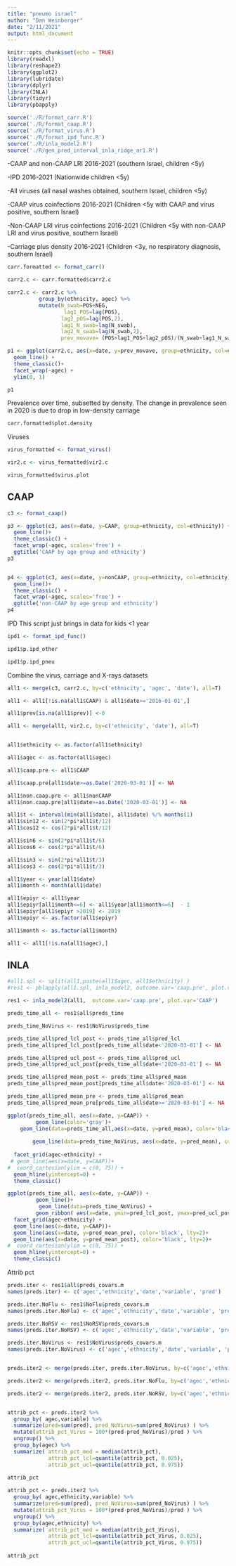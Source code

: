 ```yaml
---
title: "pneumo israel"
author: "Dan Weinberger"
date: "2/11/2021"
output: html_document
---
```


```r
knitr::opts_chunk$set(echo = TRUE)
library(readxl)
library(reshape2)
library(ggplot2)
library(lubridate)
library(dplyr)
library(INLA)
library(tidyr)
library(pbapply)

source('./R/format_carr.R')
source('./R/format_caap.R')
source('./R/format_virus.R')
source('./R/format_ipd_func.R')
source('./R/inla_model2.R')
source('./R/gen_pred_interval_inla_ridge_ar1.R')

```

-CAAP and non-CAAP LRI 2016-2021 (southern Israel, children <5y)

-IPD 2016-2021 (Nationwide children <5y)

-All viruses (all nasal washes obtained, southern Israel, children <5y)

-CAAP virus coinfections 2016-2021 (Children <5y with CAAP and virus positive, southern Israel)

-Non-CAAP LRI virus coinfections 2016-2021 (Children <5y with non-CAAP LRI and virus positive, southern Israel)

-Carriage plus density 2016-2021 (Children <3y, no respiratory diagnosis, southern Israel)
 

```r
carr.formatted <- format_carr()

carr2.c <- carr.formatted$carr2.c

carr2.c <- carr2.c %>%
          group_by(ethnicity, agec) %>%
          mutate(N_swab=POS+NEG,
                  lag1_POS=lag(POS),
                 lag2_pOS=lag(POS,2),
                 lag1_N_swab=lag(N_swab),
                 lag2_N_swab=lag(N_swab,2),
                 prev_movave= (POS+lag1_POS+lag2_pOS)/(N_swab+lag1_N_swab+lag2_N_swab))

p1 <- ggplot(carr2.c, aes(x=date, y=prev_movave, group=ethnicity, col=ethnicity))+
  geom_line() +
  theme_classic()+
  facet_wrap(~agec) +
  ylim(0, 1)

p1
```

Prevalence over time, subsetted by density. The change in prevalence seen in 2020 is due to drop in low-density carriage 
```r
carr.formatted$plot.density
```

Viruses

```r
virus_formatted <- format_virus()

vir2.c <- virus_formatted$vir2.c

virus_formatted$virus.plot
```

## CAAP

```r
c3 <- format_caap()

p3 <- ggplot(c3, aes(x=date, y=CAAP, group=ethnicity, col=ethnicity)) +
  geom_line()+
  theme_classic() +
  facet_wrap(~agec, scales='free') +
  ggtitle('CAAP by age group and ethnicity')
p3


p4 <- ggplot(c3, aes(x=date, y=nonCAAP, group=ethnicity, col=ethnicity)) +
  geom_line()+
  theme_classic() +
  facet_wrap(~agec, scales='free') +
  ggtitle('non-CAAP by age group and ethnicity')
p4

```

IPD
This script just brings in data for kids <1 year
```r
ipd1 <- format_ipd_func()

ipd1$p.ipd_other

ipd1$p.ipd_pneu
```


Combine the virus, carriage and X-rays datasets
```r
all1 <- merge(c3, carr2.c, by=c('ethnicity', 'agec', 'date'), all=T)

all1 <- all1[!is.na(all1$CAAP) & all1$date>='2016-01-01',]

all1$prev[is.na(all1$prev)] <-0

all1 <- merge(all1, vir2.c, by=c('ethnicity', 'date'), all=T)


all1$ethnicity <- as.factor(all1$ethnicity)

all1$agec <- as.factor(all1$agec)

all1$caap.pre <- all1$CAAP

all1$caap.pre[all1$date>=as.Date('2020-03-01')] <- NA

all1$non.caap.pre <- all1$nonCAAP
all1$non.caap.pre[all1$date>=as.Date('2020-03-01')] <- NA

all1$t <- interval(min(all1$date), all1$date) %/% months(1) 
all1$sin12 <- sin(2*pi*all1$t/12)
all1$cos12 <- cos(2*pi*all1$t/12)

all1$sin6 <- sin(2*pi*all1$t/6)
all1$cos6 <- cos(2*pi*all1$t/6)

all1$sin3 <- sin(2*pi*all1$t/3)
all1$cos3 <- cos(2*pi*all1$t/3)

all1$year <- year(all1$date)
all1$month <- month(all1$date)

all1$epiyr <- all1$year
all1$epiyr[all1$month<=6] <- all1$year[all1$month<=6]  - 1
all1$epiyr[all1$epiyr >2019] <- 2019
all1$epiyr <- as.factor(all1$epiyr)

all1$month <- as.factor(all1$month)

all1 <- all1[!is.na(all1$agec),]

```



## INLA

```r
#all1.spl <- split(all1,paste(all1$agec, all1$ethnicity) )
#res1 <- pblapply(all1.spl, inla_model2, outcome.var='caap.pre', plot.var='CAAP')

res1 <- inla_model2(all1,  outcome.var='caap.pre', plot.var='CAAP')

```

```r

preds_time_all <- res1$all$preds_time

preds_time_NoVirus <- res1$NoVirus$preds_time

preds_time_all$pred_lcl_post <- preds_time_all$pred_lcl
preds_time_all$pred_lcl_post[preds_time_all$date<'2020-03-01'] <- NA

preds_time_all$pred_ucl_post <- preds_time_all$pred_ucl
preds_time_all$pred_ucl_post[preds_time_all$date<'2020-03-01'] <- NA

preds_time_all$pred_mean_post <- preds_time_all$pred_mean
preds_time_all$pred_mean_post[preds_time_all$date<'2020-03-01'] <- NA

preds_time_all$pred_mean_pre <- preds_time_all$pred_mean
preds_time_all$pred_mean_pre[preds_time_all$date>='2020-03-01'] <- NA

ggplot(preds_time_all, aes(x=date, y=CAAP)) +
         geom_line(color='gray')+
    geom_line(data=preds_time_all,aes(x=date, y=pred_mean), color='black', lty=2)+
  
        geom_line(data=preds_time_NoVirus, aes(x=date, y=pred_mean), col='red')+
  
  facet_grid(agec~ethnicity) +
 # geom_line(aes(x=date, y=CAAP))+
#  coord_cartesian(ylim = c(0, 75)) + 
  geom_hline(yintercept=0) +
  theme_classic()


```

```r
ggplot(preds_time_all, aes(x=date, y=CAAP)) +
         geom_line()+
          geom_line(data=preds_time_NoVirus) +
         geom_ribbon( aes(x=date, ymin=pred_lcl_post, ymax=pred_ucl_post),alpha=0.1, col='white' )+
  facet_grid(agec~ethnicity) +
  geom_line(aes(x=date, y=CAAP))+
  geom_line(aes(x=date, y=pred_mean_pre), color='black', lty=2)+
  geom_line(aes(x=date, y=pred_mean_post), color='black', lty=2)+
#  coord_cartesian(ylim = c(0, 75)) + 
  geom_hline(yintercept=0) +
  theme_classic()
```
Attrib pct
```r
preds.iter <- res1$all$preds_covars.m
names(preds.iter) <- c('agec','ethnicity','date','variable', 'pred')

preds.iter.NoFlu <- res1$NoFlu$preds_covars.m
names(preds.iter.NoFlu) <- c('agec','ethnicity','date','variable', 'pred_NoFlu')

preds.iter.NoRSV <- res1$NoRSV$preds_covars.m
names(preds.iter.NoRSV) <- c('agec','ethnicity','date','variable', 'pred_NoRSV')

preds.iter.NoVirus <- res1$NoVirus$preds_covars.m
names(preds.iter.NoVirus) <- c('agec','ethnicity','date','variable', 'pred_NoVirus')


preds.iter2 <- merge(preds.iter, preds.iter.NoVirus, by=c('agec','ethnicity','date','variable'))

preds.iter2 <- merge(preds.iter2, preds.iter.NoFlu, by=c('agec','ethnicity','date','variable'))

preds.iter2 <- merge(preds.iter2, preds.iter.NoRSV, by=c('agec','ethnicity','date','variable'))


attrib_pct <- preds.iter2 %>%
  group_by( agec,variable) %>%
  summarize(pred=sum(pred), pred_NoVirus=sum(pred_NoVirus) ) %>%
  mutate(attrib_pct_Virus = 100*(pred-pred_NoVirus)/pred ) %>%
  ungroup() %>%
  group_by(agec) %>%
  summarize( attrib_pct_med = median(attrib_pct), 
             attrib_pct_lcl=quantile(attrib_pct, 0.025), 
             attrib_pct_ucl=quantile(attrib_pct, 0.975))
 
attrib_pct

attrib_pct <- preds.iter2 %>%
  group_by( agec,ethnicity,variable) %>%
  summarize(pred=sum(pred), pred_NoVirus=sum(pred_NoVirus) ) %>%
  mutate(attrib_pct_Virus = 100*(pred-pred_NoVirus)/pred ) %>%
  ungroup() %>%
  group_by(agec,ethnicity) %>%
  summarize( attrib_pct_med = median(attrib_pct_Virus), 
             attrib_pct_lcl=quantile(attrib_pct_Virus, 0.025), 
             attrib_pct_ucl=quantile(attrib_pct_Virus, 0.975))
 
attrib_pct
```

